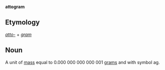 '''attogram'''

==Etymology==

''[[atto-]]'' + ''[[gram]]''

==Noun==

A unit of [[mass]] equal to 0.000&nbsp;000&nbsp;000&nbsp;000&nbsp;001 [[gram]]s and with symbol ag.